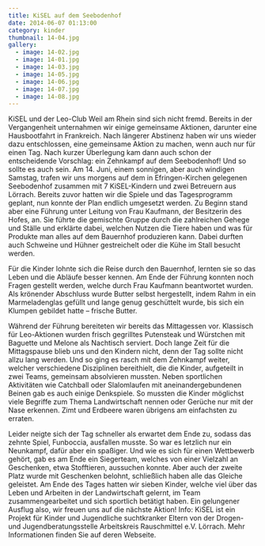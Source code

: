 ```yaml
---
title: KiSEL auf dem Seebodenhof
date: 2014-06-07 01:13:00
category: kinder
thumbnail: 14-04.jpg
gallery:
  - image: 14-02.jpg
  - image: 14-01.jpg
  - image: 14-03.jpg
  - image: 14-05.jpg
  - image: 14-06.jpg
  - image: 14-07.jpg
  - image: 14-08.jpg
---
```


KiSEL und der Leo-Club Weil am Rhein sind sich nicht fremd. Bereits in der Vergangenheit unternahmen wir einige gemeinsame Aktionen, darunter eine Hausbootfahrt in Frankreich. Nach längerer Abstinenz haben wir uns wieder dazu entschlossen, eine gemeinsame Aktion zu machen, wenn auch nur für einen Tag. Nach kurzer Überlegung kam dann auch schon der entscheidende Vorschlag: ein Zehnkampf auf dem Seebodenhof!
Und so sollte es auch sein. Am 14. Juni, einem sonnigen, aber auch windigen Samstag, trafen wir uns morgens auf dem in Efringen-Kirchen gelegenen Seebodenhof zusammen mit 7 KiSEL-Kindern und zwei Betreuern aus Lörrach. Bereits zuvor hatten wir die Spiele und das Tagesprogramm geplant, nun konnte der Plan endlich umgesetzt werden. Zu Beginn stand aber eine Führung unter Leitung von Frau Kaufmann, der Besitzerin des Hofes, an. Sie führte die gemischte Gruppe durch die zahlreichen Gehege und Ställe und erklärte dabei, welchen Nutzen die Tiere haben und was für Produkte man alles auf dem Bauernhof produzieren kann. Dabei durften auch Schweine und Hühner gestreichelt oder die Kühe im Stall besucht werden.

Für die Kinder lohnte sich die Reise durch den Bauernhof, lernten sie so das Leben und die Abläufe besser kennen. Am Ende der Führung konnten noch Fragen gestellt werden, welche durch Frau Kaufmann beantwortet wurden. Als krönender Abschluss wurde Butter selbst hergestellt, indem Rahm in ein Marmeladenglas gefüllt und lange genug geschüttelt wurde, bis sich ein Klumpen gebildet hatte – frische Butter.

Während der Führung bereiteten wir bereits das Mittagessen vor. Klassisch für Leo-Aktionen wurden frisch gegrilltes Putensteak und Würstchen mit Baguette und Melone als Nachtisch serviert. Doch lange Zeit für die Mittagspause blieb uns und den Kindern nicht, denn der Tag sollte nicht allzu lang werden. Und so ging es rasch mit dem Zehnkampf weiter, welcher verschiedene Disziplinen bereithielt, die die Kinder, aufgeteilt in zwei Teams, gemeinsam absolvieren mussten. Neben sportlichen Aktivitäten wie Catchball oder Slalomlaufen mit aneinandergebundenen Beinen gab es auch einige Denkspiele. So mussten die Kinder möglichst viele Begriffe zum Thema Landwirtschaft nennen oder Gerüche nur mit der Nase erkennen. Zimt und Erdbeere waren übrigens am einfachsten zu erraten.

Leider neigte sich der Tag schneller als erwartet dem Ende zu, sodass das zehnte Spiel, Funboccia, ausfallen musste. So war es letzlich nur ein Neunkampf, dafür aber ein spaßiger. Und wie es sich für einen Wettbewerb gehört, gab es am Ende ein Siegerteam, welches von einer Vielzahl an Geschenken, etwa Stofftieren, aussuchen konnte. Aber auch der zweite Platz wurde mit Geschenken belohnt, schließlich haben alle das Gleiche geleistet. Am Ende des Tages hatten wir sieben Kinder, welche viel über das Leben und Arbeiten in der Landwirtschaft gelernt, im Team zusammengearbeitet und sich sportlich betätigt haben. Ein gelungener Ausflug also, wir freuen uns auf die nächste Aktion!
Info: KiSEL ist ein Projekt für Kinder und Jugendliche suchtkranker Eltern von der Drogen- und Jugendberatungsstelle Arbeitskreis Rauschmittel e.V. Lörrach. Mehr Informationen finden Sie auf deren Webseite.
